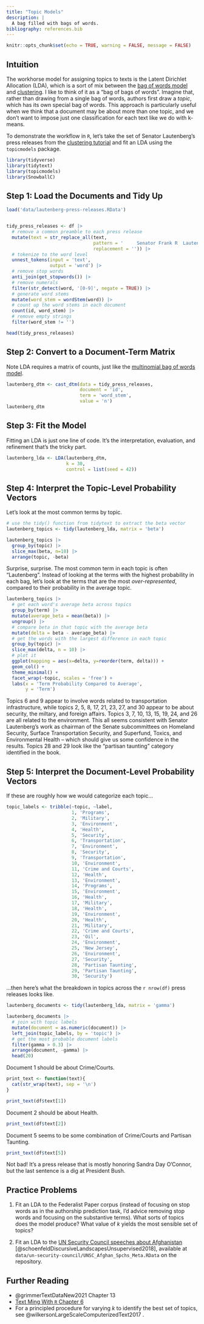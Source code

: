 ```yaml
---
title: "Topic Models"
description: |
  A bag filled with bags of words.
bibliography: references.bib
---
```


```r
knitr::opts_chunk$set(echo = TRUE, warning = FALSE, message = FALSE)
```

## Intuition

The workhorse model for assigning topics to texts is the Latent Dirichlet Allocation (LDA), which is a sort of mix between the [bag of words model](federalist-papers.html) and [clustering](clustering.html). I like to think of it as a "bag of bags of words". Imagine that, rather than drawing from a single bag of words, authors first draw a *topic*, which has its own special bag of words. This approach is particularly useful when we think that a document may be about more than one topic, and we don't want to impose just one classification for each text like we do with k-means.

To demonstrate the workflow in `R`, let's take the set of Senator Lautenberg's press releases from the [clustering tutorial](clustering.html) and fit an LDA using the `topicmodels` package.

```r
library(tidyverse)
library(tidytext)
library(topicmodels)
library(SnowballC)
```

## Step 1: Load the Documents and Tidy Up

```r
load('data/lautenberg-press-releases.RData')


tidy_press_releases <- df |>
  # remove a common preamble to each press release
  mutate(text = str_replace_all(text,
                                pattern = '     Senator Frank R  Lautenberg                                                                                                                      Press Release        of        Senator Lautenberg                                                                                ',
                                replacement = '')) |>
  # tokenize to the word level
  unnest_tokens(input = 'text',
                output = 'word') |>
  # remove stop words
  anti_join(get_stopwords()) |>
  # remove numerals
  filter(str_detect(word, '[0-9]', negate = TRUE)) |>
  # generate word stems
  mutate(word_stem = wordStem(word)) |>
  # count up the word stems in each document
  count(id, word_stem) |> 
  # remove empty strings
  filter(word_stem != '')

head(tidy_press_releases)
```

## Step 2: Convert to a Document-Term Matrix

Note LDA requires a matrix of counts, just like the [multinomial bag of words model](federalist-papers.html).

```r
lautenberg_dtm <- cast_dtm(data = tidy_press_releases,
                           document = 'id',
                           term = 'word_stem',
                           value = 'n')
lautenberg_dtm
```

## Step 3: Fit the Model

Fitting an LDA is just one line of code. It's the interpretation, evaluation, and refinement that's the tricky part.

```r
lautenberg_lda <- LDA(lautenberg_dtm, 
                      k = 30, 
                      control = list(seed = 42))
```

## Step 4: Interpret the Topic-Level Probability Vectors

Let's look at the most common terms by topic.

```r
# use the tidy() function from tidytext to extract the beta vector
lautenberg_topics <- tidy(lautenberg_lda, matrix = 'beta')

lautenberg_topics |>
  group_by(topic) |>
  slice_max(beta, n=10) |>
  arrange(topic, -beta)
```

Surprise, surprise. The most common term in each topic is often "Lautenberg". Instead of looking at the terms with the highest probability in each bag, let's look at the terms that are the most *over-represented*, compared to their probability in the average topic.

```r
lautenberg_topics |>
  # get each word's average beta across topics
  group_by(term) |>
  mutate(average_beta = mean(beta)) |>
  ungroup() |>
  # compare beta in that topic with the average beta
  mutate(delta = beta - average_beta) |>
  # get the words with the largest difference in each topic
  group_by(topic) |>
  slice_max(delta, n = 10) |>
  # plot it
  ggplot(mapping = aes(x=delta, y=reorder(term, delta))) +
  geom_col() +
  theme_minimal() +
  facet_wrap(~topic, scales = 'free') +
  labs(x = 'Term Probability Compared to Average',
       y = 'Term')
```

Topics 6 and 9 appear to involve words related to transportation infrastructure, while topics 2, 5, 8, 17, 21, 23, 27, and 30 appear to be about security, the miltary, and foreign affairs. Topics 3, 7, 10, 13, 15, 19, 24, and 26 are all related to the environment. This all seems consistent with Senator Lautenberg's work as chairman of the Senate subcommittees on Homeland Security, Surface Transportation Security, and Superfund, Toxics, and Environmental Health -- which should give us some confidence in the results. Topics 28 and 29 look like the "partisan taunting" category identified in the book.

## Step 5: Interpret the Document-Level Probability Vectors

If these are roughly how we would categorize each topic...

```r
topic_labels <- tribble(~topic, ~label,
                        1, 'Programs',
                        2, 'Military',
                        3, 'Environment',
                        4, 'Health',
                        5, 'Security',
                        6, 'Transportation',
                        7, 'Environment',
                        8, 'Security',
                        9, 'Transportation',
                        10, 'Environment',
                        11, 'Crime and Courts',
                        12, 'Health',
                        13, 'Environment',
                        14, 'Programs',
                        15, 'Environment',
                        16, 'Health',
                        17, 'Military',
                        18, 'Health',
                        19, 'Environment',
                        20, 'Health',
                        21, 'Military',
                        22, 'Crime and Courts',
                        23, 'Oil',
                        24, 'Environment',
                        25, 'New Jersey',
                        26, 'Environment',
                        27, 'Security',
                        28, 'Partisan Taunting',
                        29, 'Partisan Taunting',
                        30, 'Security')
```

...then here's what the breakdown in topics across the `r nrow(df)` press releases looks like.

```r
lautenberg_documents <- tidy(lautenberg_lda, matrix = 'gamma')

lautenberg_documents |> 
  # join with topic labels
  mutate(document = as.numeric(document)) |>
  left_join(topic_labels, by = 'topic') |> 
  # get the most probable document labels
  filter(gamma > 0.3) |> 
  arrange(document, -gamma) |> 
  head(20)
```

Document 1 should be about Crime/Courts.

```r
print_text <- function(text){
  cat(str_wrap(text), sep = '\n')
}

print_text(df$text[1])
```

Document 2 should be about Health.

```r
print_text(df$text[2])
```

Document 5 seems to be some combination of Crime/Courts and Partisan Taunting.

```r
print_text(df$text[5])
```

Not bad! It's a press release that is mostly honoring Sandra Day O'Connor, but the last sentence is a dig at President Bush.

## Practice Problems

1.  Fit an LDA to the Federalist Paper corpus (instead of focusing on stop words as in the authorship prediction task, I'd advice removing stop words and focusing on the substantive terms). What sorts of topics does the model produce? What value of $k$ yields the most sensible set of topics?

2.  Fit an LDA to the [UN Security Council speeches about Afghanistan](https://dataverse.harvard.edu/dataset.xhtml?persistentId=doi:10.7910/DVN/OM9RG8) [@schoenfeldDiscursiveLandscapesUnsupervised2018], available at `data/un-security-council/UNSC_Afghan_Spchs_Meta.RData` on the repository.

## Further Reading

-   @grimmerTextDataNew2021 Chapter 13
-   [Text Ming With `R` Chapter 6](https://www.tidytextmining.com/topicmodeling.html)
-   For a principled procedure for varying $k$ to identify the best set of topics, see @wilkersonLargeScaleComputerizedText2017 .
